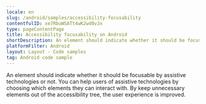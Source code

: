 ```yaml
---
locale: en
slug: /android/samples/accessibility-focusability
contentfulID: xe7RbuWSATt4wK2wd0vJx
type: pageContentPage
title: Accessibility focusability on Android
shortDescription: An element should indicate whether it should be focusable by assistive technologies or not.
platformFilter: Android
layout: Layout - Code samples
tag: Android code sample
---
```


An element should indicate whether it should be focusable by assistive technologies or not. You can help users of assistive technologies by choosing which elements they can interact with. By keep unnecessary elements out of the accessibility tree, the user experience is improved.

<CodeSample id="accessibility-focusable" locale="en" platform="android"/>